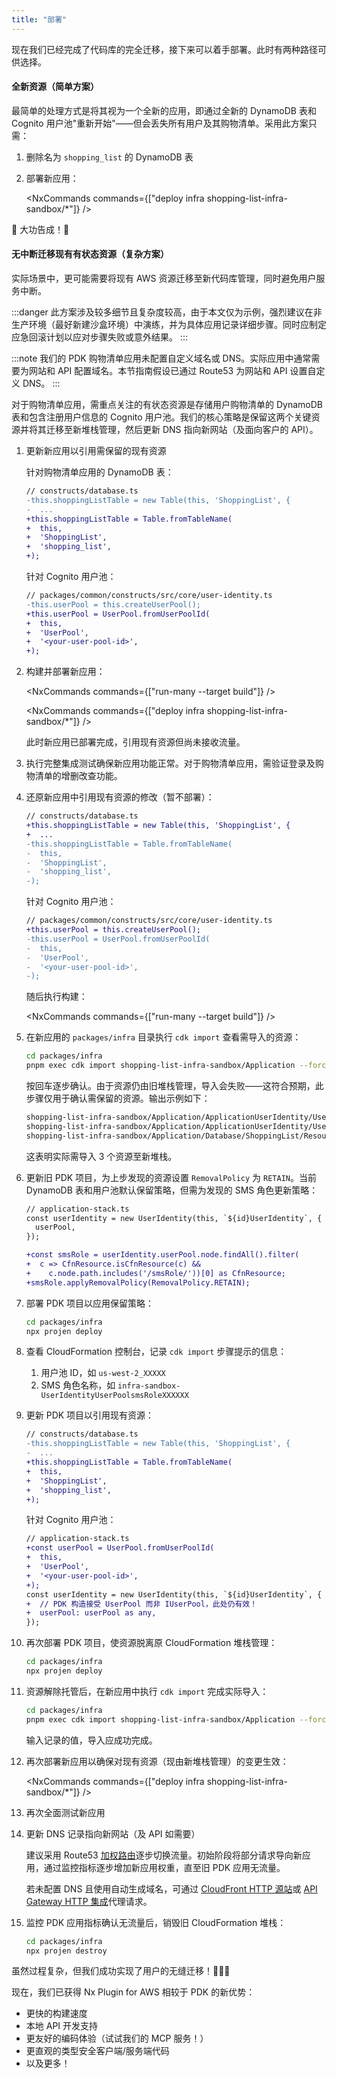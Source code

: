 ```yaml
---
title: "部署"
---
```





现在我们已经完成了代码库的完全迁移，接下来可以着手部署。此时有两种路径可供选择。

#### 全新资源（简单方案）

最简单的处理方式是将其视为一个全新的应用，即通过全新的 DynamoDB 表和 Cognito 用户池"重新开始"——但会丢失所有用户及其购物清单。采用此方案只需：

<Steps>

1. 删除名为 `shopping_list` 的 DynamoDB 表

1. 部署新应用：

    <NxCommands commands={["deploy infra shopping-list-infra-sandbox/*"]} />

</Steps>

🎉 大功告成！🎉

#### 无中断迁移现有有状态资源（复杂方案）

实际场景中，更可能需要将现有 AWS 资源迁移至新代码库管理，同时避免用户服务中断。

:::danger
此方案涉及较多细节且复杂度较高，由于本文仅为示例，强烈建议在非生产环境（最好新建沙盒环境）中演练，并为具体应用记录详细步骤。同时应制定应急回滚计划以应对步骤失败或意外结果。
:::

:::note
我们的 PDK 购物清单应用未配置自定义域名或 DNS。实际应用中通常需要为网站和 API 配置域名。本节指南假设已通过 Route53 为网站和 API 设置自定义 DNS。
:::

对于购物清单应用，需重点关注的有状态资源是存储用户购物清单的 DynamoDB 表和包含注册用户信息的 Cognito 用户池。我们的核心策略是保留这两个关键资源并将其迁移至新堆栈管理，然后更新 DNS 指向新网站（及面向客户的 API）。

<Steps>

1. 更新新应用以引用需保留的现有资源

    针对购物清单应用的 DynamoDB 表：

    ```diff lang="ts"
    // constructs/database.ts
    -this.shoppingListTable = new Table(this, 'ShoppingList', {
    -  ...
    +this.shoppingListTable = Table.fromTableName(
    +  this,
    +  'ShoppingList',
    +  'shopping_list',
    +);
    ```

    针对 Cognito 用户池：

    ```diff lang="ts"
    // packages/common/constructs/src/core/user-identity.ts
    -this.userPool = this.createUserPool();
    +this.userPool = UserPool.fromUserPoolId(
    +  this,
    +  'UserPool',
    +  '<your-user-pool-id>',
    +);
    ```

1. 构建并部署新应用：

    <NxCommands commands={["run-many --target build"]} />

    <NxCommands commands={["deploy infra shopping-list-infra-sandbox/*"]} />

    此时新应用已部署完成，引用现有资源但尚未接收流量。

1. 执行完整集成测试确保新应用功能正常。对于购物清单应用，需验证登录及购物清单的增删改查功能。

1. 还原新应用中引用现有资源的修改（暂不部署）：

    ```diff lang="ts"
    // constructs/database.ts
    +this.shoppingListTable = new Table(this, 'ShoppingList', {
    +  ...
    -this.shoppingListTable = Table.fromTableName(
    -  this,
    -  'ShoppingList',
    -  'shopping_list',
    -);
    ```

    针对 Cognito 用户池：

    ```diff lang="ts"
    // packages/common/constructs/src/core/user-identity.ts
    +this.userPool = this.createUserPool();
    -this.userPool = UserPool.fromUserPoolId(
    -  this,
    -  'UserPool',
    -  '<your-user-pool-id>',
    -);
    ```

    随后执行构建：

    <NxCommands commands={["run-many --target build"]} />

1. 在新应用的 `packages/infra` 目录执行 `cdk import` 查看需导入的资源：

    ```bash title="新应用"
    cd packages/infra
    pnpm exec cdk import shopping-list-infra-sandbox/Application --force
    ```

    按回车逐步确认。由于资源仍由旧堆栈管理，导入会失败——这符合预期，此步骤仅用于确认需保留的资源。输出示例如下：

    ```bash wrap
    shopping-list-infra-sandbox/Application/ApplicationUserIdentity/UserPool/smsRole/Resource (AWS::IAM::Role): 输入 RoleName（留空跳过）
    shopping-list-infra-sandbox/Application/ApplicationUserIdentity/UserPool/Resource (AWS::Cognito::UserPool): 输入 UserPoolId（留空跳过）
    shopping-list-infra-sandbox/Application/Database/ShoppingList/Resource (AWS::DynamoDB::Table): 使用 TableName=shopping_list 导入 (y/n) y
    ```

    这表明实际需导入 3 个资源至新堆栈。

1. 更新旧 PDK 项目，为上步发现的资源设置 `RemovalPolicy` 为 `RETAIN`。当前 DynamoDB 表和用户池默认保留策略，但需为发现的 SMS 角色更新策略：

    ```diff lang="ts"
    // application-stack.ts
    const userIdentity = new UserIdentity(this, `${id}UserIdentity`, {
      userPool,
    });

    +const smsRole = userIdentity.userPool.node.findAll().filter(
    +  c => CfnResource.isCfnResource(c) &&
    +    c.node.path.includes('/smsRole/'))[0] as CfnResource;
    +smsRole.applyRemovalPolicy(RemovalPolicy.RETAIN);
    ```

1. 部署 PDK 项目以应用保留策略：

    ```bash title="PDK 应用"
    cd packages/infra
    npx projen deploy
    ```

1. 查看 CloudFormation 控制台，记录 `cdk import` 步骤提示的信息：

    1. 用户池 ID，如 `us-west-2_XXXXX`
    2. SMS 角色名称，如 `infra-sandbox-UserIdentityUserPoolsmsRoleXXXXXX`

1. 更新 PDK 项目以引用现有资源：

    ```diff lang="ts"
    // constructs/database.ts
    -this.shoppingListTable = new Table(this, 'ShoppingList', {
    -  ...
    +this.shoppingListTable = Table.fromTableName(
    +  this,
    +  'ShoppingList',
    +  'shopping_list',
    +);
    ```

    针对 Cognito 用户池：

    ```diff lang="ts"
    // application-stack.ts
    +const userPool = UserPool.fromUserPoolId(
    +  this,
    +  'UserPool',
    +  '<your-user-pool-id>',
    +);
    const userIdentity = new UserIdentity(this, `${id}UserIdentity`, {
    +  // PDK 构造接受 UserPool 而非 IUserPool，此处仍有效！
    +  userPool: userPool as any,
    });
    ```

1. 再次部署 PDK 项目，使资源脱离原 CloudFormation 堆栈管理：

    ```bash title="PDK 应用"
    cd packages/infra
    npx projen deploy
    ```

1. 资源解除托管后，在新应用中执行 `cdk import` 完成实际导入：

    ```bash title="新应用"
    cd packages/infra
    pnpm exec cdk import shopping-list-infra-sandbox/Application --force
    ```

    输入记录的值，导入应成功完成。

1. 再次部署新应用以确保对现有资源（现由新堆栈管理）的变更生效：

    <NxCommands commands={["deploy infra shopping-list-infra-sandbox/*"]} />

1. 再次全面测试新应用

1. 更新 DNS 记录指向新网站（及 API 如需要）

    建议采用 Route53 [加权路由](https://docs.aws.amazon.com/Route53/latest/DeveloperGuide/routing-policy-weighted.html)逐步切换流量。初始阶段将部分请求导向新应用，通过监控指标逐步增加新应用权重，直至旧 PDK 应用无流量。

    若未配置 DNS 且使用自动生成域名，可通过 [CloudFront HTTP 源站](https://docs.aws.amazon.com/cdk/api/v2/docs/aws-cdk-lib.aws_cloudfront_origins-readme.html#from-an-http-endpoint)或 [API Gateway HTTP 集成](https://docs.aws.amazon.com/cdk/api/v2/docs/aws-cdk-lib.aws_apigateway.HttpIntegration.html)代理请求。

1. 监控 PDK 应用指标确认无流量后，销毁旧 CloudFormation 堆栈：

    ```bash
    cd packages/infra
    npx projen destroy
    ```

</Steps>

虽然过程复杂，但我们成功实现了用户的无缝迁移！🎉🎉🎉

现在，我们已获得 Nx Plugin for AWS 相较于 PDK 的新优势：

- 更快的构建速度
- 本地 API 开发支持
- 更友好的编码体验（<Link path="/get_started/building-with-ai">试试我们的 MCP 服务！</Link>）
- 更直观的类型安全客户端/服务端代码
- 以及更多！